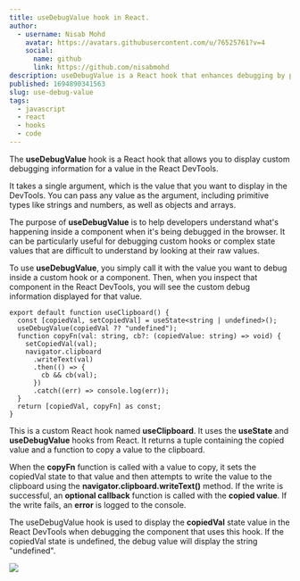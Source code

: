 ```yaml
---
title: useDebugValue hook in React.
author:
  - username: Nisab Mohd
    avatar: https://avatars.githubusercontent.com/u/76525761?v=4
    social:
      name: github
      link: https://github.com/nisabmohd
description: useDebugValue is a React hook that enhances debugging by providing custom labels and values for custom hooks in the React DevTools, improving development insights.
published: 1694890341563
slug: use-debug-value
tags:
  - javascript
  - react
  - hooks
  - code
---
```


The **useDebugValue** hook is a React hook that allows you to display custom debugging information for a value in the React DevTools.

It takes a single argument, which is the value that you want to display in the DevTools. You can pass any value as the argument, including primitive types like strings and numbers, as well as objects and arrays.

The purpose of **useDebugValue** is to help developers understand what's happening inside a component when it's being debugged in the browser. It can be particularly useful for debugging custom hooks or complex state values that are difficult to understand by looking at their raw values.

To use **useDebugValue**, you simply call it with the value you want to debug inside a custom hook or a component. Then, when you inspect that component in the React DevTools, you will see the custom debug information displayed for that value.

```tsx showLineNumbers  {3}
export default function useClipboard() {
  const [copiedVal, setCopiedVal] = useState<string | undefined>();
  useDebugValue(copiedVal ?? "undefined");
  function copyFn(val: string, cb?: (copiedValue: string) => void) {
    setCopiedVal(val);
    navigator.clipboard
      .writeText(val)
      .then(() => {
        cb && cb(val);
      })
      .catch((err) => console.log(err));
  }
  return [copiedVal, copyFn] as const;
}
```

This is a custom React hook named **useClipboard**. It uses the **useState** and **useDebugValue** hooks from React. It returns a tuple containing the copied value and a function to copy a value to the clipboard.

When the **copyFn** function is called with a value to copy, it sets the copiedVal state to that value and then attempts to write the value to the clipboard using the **navigator.clipboard.writeText()** method. If the write is successful, an **optional callback** function is called with the **copied value**. If the write fails, an **error** is logged to the console.

The useDebugValue hook is used to display the **copiedVal** state value in the React DevTools when debugging the component that uses this hook. If the copiedVal state is undefined, the debug value will display the string "undefined".

<img src="https://cdn.hashnode.com/res/hashnode/image/upload/v1681067873681/f0642c02-a718-4854-9421-d29b0f7d63eb.png?auto=compress,format&format=webp" />
